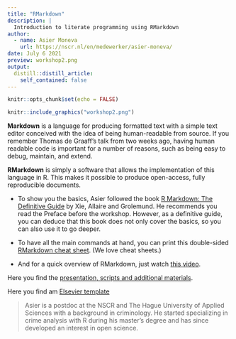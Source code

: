 ```yaml
---
title: "RMarkdown"
description: |
  Introduction to literate programming using RMarkdown
author:
  - name: Asier Moneva
    url: https://nscr.nl/en/medewerker/asier-moneva/
date: July 6 2021
preview: workshop2.png
output:
  distill::distill_article:
    self_contained: false
---
```



```r
knitr::opts_chunk$set(echo = FALSE)
```

```r
knitr::include_graphics("workshop2.png")

```



**Markdown** is a language for producing formatted text with a simple text editor conceived with the idea of being human-readable from source. If you remember Thomas de Graaff's talk from two weeks ago, having human readable code is important for a number of reasons, such as being easy to debug, maintain, and extend. 

**RMarkdown** is simply a software that allows the implementation of this language in R. This makes it possible to produce open-access, fully reproducible documents.   

- To show you the basics, Asier followed the book [R Markdown: The Definitive Guide](https://bookdown.org/yihui/rmarkdown/) by Xie, Allaire and Grolemund. He recommends you read the Preface before the workshop. However, as a definitive guide, you can deduce that this book does not only cover the basics, so you can also use it to go deeper.   

- To have all the main commands at hand, you can print this double-sided [RMarkdown cheat sheet](https://www.rstudio.com/wp-content/uploads/2015/02/rmarkdown-cheatsheet.pdf). (We love cheat sheets.)   

- And for a quick overview of RMarkdown, just watch [this video](https://vimeo.com/178485416).


Here you find the [presentation, scripts and additional materials](https://github.com/Jonkman1/NSC_R/tree/main/Meeting_2_RMarkdown/nsc_r_workshop/scripts).

Here you find am [Elsevier template](https://github.com/Jonkman1/NSC_R/tree/main/Meeting_2_RMarkdown/nsc_r_workshop/templates/elsevier)

> Asier is a postdoc at the NSCR and The Hague University of Applied Sciences with a background in criminology. He started specializing in crime analysis with R during his master's degree and has since developed an interest in open science. 